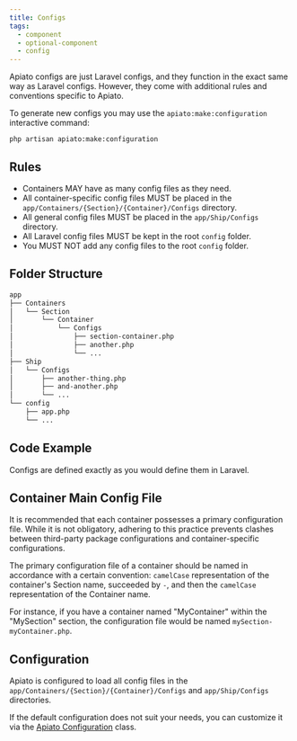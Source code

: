 ```yaml
---
title: Configs
tags:
  - component
  - optional-component
  - config
---
```


Apiato configs are just Laravel configs, and they function in the exact same way as Laravel configs.
However, they come with additional rules and conventions specific to Apiato.

To generate new configs
you may use the `apiato:make:configuration` interactive command:

```
php artisan apiato:make:configuration
```

## Rules

- Containers MAY have as many config files as they need.
- All container-specific config files MUST be placed in the `app/Containers/{Section}/{Container}/Configs` directory.
- All general config files MUST be placed in the `app/Ship/Configs` directory.
- All Laravel config files MUST be kept in the root `config` folder.
- You MUST NOT add any config files to the root `config` folder.

## Folder Structure

```markdown
app
├── Containers
│   └── Section
│       └── Container
│           └── Configs
│               ├── section-container.php
│               ├── another.php
│               └── ...
├── Ship
│   └── Configs
│       ├── another-thing.php
│       ├── and-another.php
│       └── ...
└── config
    ├── app.php
    └── ...
```

## Code Example

Configs are defined exactly as you would define them in Laravel.

## Container Main Config File

It is recommended that each container possesses a primary configuration file.
While it is not obligatory,
adhering to this practice prevents clashes between third-party package configurations and container-specific configurations.

The primary configuration file of a container should be named in accordance with a certain convention:
`camelCase` representation of the container's Section name,
succeeded by `-`, and then the `camelCase` representation of the Container name.

For instance, if you have a container named "MyContainer" within the "MySection"
section, the configuration file would be named `mySection-myContainer.php`.

## Configuration
Apiato is configured
to load all config files in the `app/Containers/{Section}/{Container}/Configs` and `app/Ship/Configs` directories.

If the default configuration does not suit your needs, you can customize it
via the [Apiato Configuration](../../framework-features/advance-configuration.mdx#configs) class.
